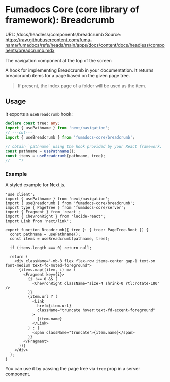 # Fumadocs Core (core library of framework): Breadcrumb
URL: /docs/headless/components/breadcrumb
Source: https://raw.githubusercontent.com/fuma-nama/fumadocs/refs/heads/main/apps/docs/content/docs/headless/components/breadcrumb.mdx

The navigation component at the top of the screen
        
A hook for implementing Breadcrumb in your documentation. It returns breadcrumb items for a page based on the given page tree.

> If present, the index page of a folder will be used as the item.

## Usage

It exports a `useBreadcrumb` hook:

```ts twoslash
declare const tree: any;
import { usePathname } from 'next/navigation';
// ---cut---
import { useBreadcrumb } from 'fumadocs-core/breadcrumb';

// obtain `pathname` using the hook provided by your React framework.
const pathname = usePathname();
const items = useBreadcrumb(pathname, tree);
//    ^?
```

### Example

A styled example for Next.js.

```tsx
'use client';
import { usePathname } from 'next/navigation';
import { useBreadcrumb } from 'fumadocs-core/breadcrumb';
import type { PageTree } from 'fumadocs-core/server';
import { Fragment } from 'react';
import { ChevronRight } from 'lucide-react';
import Link from 'next/link';

export function Breadcrumb({ tree }: { tree: PageTree.Root }) {
  const pathname = usePathname();
  const items = useBreadcrumb(pathname, tree);

  if (items.length === 0) return null;

  return (
    <div className="-mb-3 flex flex-row items-center gap-1 text-sm font-medium text-fd-muted-foreground">
      {items.map((item, i) => (
        <Fragment key={i}>
          {i !== 0 && (
            <ChevronRight className="size-4 shrink-0 rtl:rotate-180" />
          )}
          {item.url ? (
            <Link
              href={item.url}
              className="truncate hover:text-fd-accent-foreground"
            >
              {item.name}
            </Link>
          ) : (
            <span className="truncate">{item.name}</span>
          )}
        </Fragment>
      ))}
    </div>
  );
}
```

You can use it by passing the page tree via `tree` prop in a server component.

